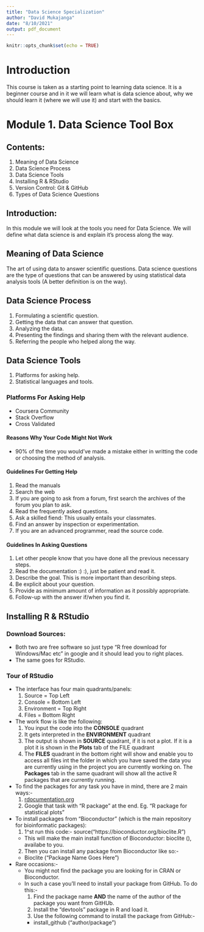```yaml
---
title: "Data Science Specialization"
author: "David Mukajanga"
date: "8/10/2021"
output: pdf_document
---
```


```r
knitr::opts_chunk$set(echo = TRUE)
```

# Introduction

This course is taken as a starting point to learning data science. It is a beginner course and in it we will learn what is data science about, why we should learn it (where we will use it) and start with the basics.  


# Module 1. Data Science Tool Box  
## Contents:  
1. Meaning of Data Science  
2. Data Science Process  
3. Data Science Tools  
4. Installing R & RStudio  
5. Version Control: Git & GitHub  
6. Types of Data Science Questions  

## Introduction:  
In this module we will look at the tools you need for Data Science. We will define what data science is and explain it's process along the way.  

## Meaning of Data Science  
The art of using data to answer scientific questions. Data science questions are the type of questions that can be answered by using statistical data analysis tools (A better definition is on the way).

## Data Science Process  
1. Formulating a scientific question.  
2. Getting the data that can answer that question.  
3. Analyzing the data.  
4. Presenting the findings and sharing them with the relevant audience.  
5. Referring the people who helped along the way.  

## Data Science Tools  
1. Platforms for asking help.  
2. Statistical languages and tools.  

### Platforms For Asking Help
* Coursera Community  
* Stack Overflow  
* Cross Validated  

#### Reasons Why Your Code Might Not Work  
* 90% of the time you would've made a mistake either in writting the code or choosing the method of analysis.  

#### Guidelines For Getting Help
1. Read the manuals  
2. Search the web  
3. If you are going to ask from a forum, first search the archives of the forum you plan to ask.  
4. Read the frequently asked questions.  
5. Ask a skilled fiend: This usually entails your classmates.  
6. Find an answer by inspection or experimentation.  
7. If you are an advanced programmer, read the source code.  

#### Guidelines In Asking Questions
1. Let other people know that you have done all the previous necessary steps.  
2. Read the documentation :) :), just be patient and read it.
3. Describe the goal. This is more important than describing steps.  
4. Be explicit about your question.  
5. Provide as minimum amount of information as it possibly appropriate.  
6. Follow-up with the answer if/when you find it.  

## Installing R & RStudio  

### Download Sources:
  * Both two are free software so just type "R free download for Windows/Mac etc" in google and it should lead you to right places.  
  * The same goes for RStudio.  
  
### Tour of RStudio
  * The interface has four main quadrants/panels:
    1. Source = Top Left  
    2. Console = Bottom Left  
    3. Environment = Top Right  
    4. Files = Bottom Right 

  * The work flow is like the following:
    1. You input the code into the **CONSOLE** quadrant  
    2. It gets interpreted in the **ENVIRONMENT** quadrant  
    3. The output is shown in **SOURCE** quadrant, if it is not a plot. If it is a plot it is shown in the **Plots** tab of the FILE quadrant  
    4. The **FILES** quadrant in the bottom right will show and enable you to access all files int the folder in which you have saved the data you are currently using in the project you are currently working on. The **Packages** tab in the same quadrant will show all the active R packages that are currently running.  
    
  * To find the packages for any task you have in mind, there are 2 main ways:-  
    1. [rdocumentation.org](rdocumentation.org)
    2. Google that task with "R package" at the end. Eg. "R package for statistical plots"
    
  * To install packages from "Bioconductor" (which is the main repository for bioinformatic packages):
    1. 1^st run this code:- source("https://bioconductor.org/bioclite.R")
      * This will make the main install function of Bioconductor: bioclite (), availabe to you.
    2. Then you can install any package from Bioconductor like so:-  
      * Bioclite ("Package Name Goes Here")  
      
  * Rare occasions:-
    - You might not find the package you are looking for in CRAN or Bioconductor.  
    - In such a case you'll need to install your package from GitHub. To do this:-  
      1. Find the package name **AND** the name of the author of the package you want from GitHUb.
      2. Install the "devtools" package in R and load it.  
      3. Use the following command to install the package from GitHub:-  
        * install_github ("author/package")
    
    



